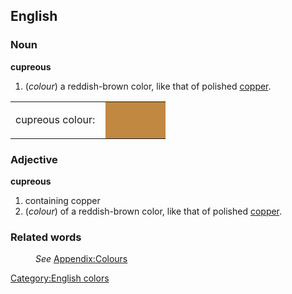 ==English==
[[Category:English colors]]

===Noun===
'''cupreous'''
#(''colour'') a reddish-brown color, like that of polished [[copper]].
<table><tr><td>cupreous colour: &nbsp;</td>
<td bgcolor="#C18842" width="80">&nbsp; </td></tr></table>

===Adjective===
'''cupreous'''
#containing copper
#(''colour'') of a reddish-brown color, like that of polished [[copper]].

===Related words===
:''See'' [[Wiktionary_Appendix:Colours|Appendix:Colours]]